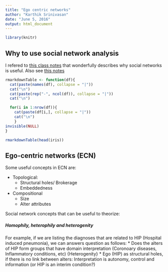 ```yaml
---
title: "Ego centric networks"
author: "Karthik Srinivasan"
date: "June 5, 2016"
output: html_document
---
```


```r
library(knitr)

```

## Why to use social network analysis

I refered to [this class notes](http://www.analytictech.com/e-net/pdwhandout.pdf) that wonderfully describes why social networks is useful. Also see [this notes](http://www.analytictech.com/mgt780/slides/egonet1.pdf) 

```r
rmarkdownTable <- function(df){
  cat(paste(names(df), collapse = "|"))
  cat("\n")
  cat(paste(rep("-", ncol(df)), collapse = "|"))
  cat("\n")

  for(i in 1:nrow(df)){
    cat(paste(df[i,], collapse = "|"))
    cat("\n")
    }
invisible(NULL)
}

rmarkdownTable(head(iris))
```

## Ego-centric networks (ECN)

Some useful concepts in ECN are:

* Topological: 
  * Structural holes/ Brokerage
  * Embeddedness
* Compositional
  * Size
  * Alter attributes
  
Social network concepts that can be useful to theorize:

##### Homophily, heterophily and heterogenity
For example, if we are listing the diagnoses that are related to HIP (Hospital induced pneumonia), we can answers question as follows:
* Does the alters of HIP form groups that have domain interpretation (Coronoary diseases, Inflammatory conditions, etc) {Heterogenity}
* Ego (HIP) as structural holes, if there is no link between alters: Interpretation is autonomy, control and information (or HIP is an interim condition?)




